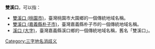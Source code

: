 '''雙溪口'''，可以指：
*[[雙溪口_(桃園市)|雙溪口 (桃園市)]]，臺灣桃園市大園鄉的一個傳統地域名稱。
*[[雙溪口_(嘉義縣朴子市)|雙溪口 (嘉義縣朴子市)]]，臺灣嘉義縣朴子市的一個傳統地域名稱。
*[[溪口_(大字)|溪口 (大字)]]，臺灣嘉義縣溪口鄉的一個傳統地域名稱，舊名「雙溪口」。

{{disambig}}
[[Category:三字地名消歧义|Category:三字地名消歧义]]